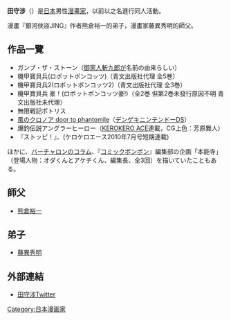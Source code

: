 {{unreferenced|time=2009-08-08T23:12:47+00:00}}
{{Japanese|japanese=タモリ はタル|romaji=Tamori Hataru}}
'''田守涉'''（{{lang|ja|タモリはタル}}）是[[日本|日本]]男性[[漫畫家|漫畫家]]，以前以{{lang|ja|タモリわたる}}之名進行同人活動。

漫畫『銀河俠盜JING』作者熊倉裕一的弟子，漫畫家藤異秀明的師父。


== 作品一覽 ==
*ガンプ・ザ・ストーン（[[御家人斬九郎|御家人斬九郎]]が名前の由来らしい）
*機甲寶貝兵(ロボットポンコッツ)（青文出版社代理 全5巻）
*機甲寶貝兵2(ロボットポンコッツ2)（青文出版社代理 全3巻）
*機甲寶貝兵 豪！(ロボットポンコッツ豪!)（全2巻 但第2巻未發行原因不明 青文出版社未代理）
*無限戦記ポトリス
*[[風之少年|風のクロノア door to phantomile]]（[[NDS|デンゲキニンテンドーDS]]）
*爆釣伝説アングラーヒーロー（[[KEROKERO_ACE|KEROKERO ACE]]連載，CG上色：芳原舞人）
*『ストッピ！』、(ケロケロエース2010年7月号短期連載)

ほかに、[[バーチャロン|バーチャロン]]のコラム、『[[コミックボンボン|コミックボンボン]]』編集部の企画「本能寺」（登場人物：オダくんとアケチくん、編集長、全3回）を描いていたこともある。

== 師父 ==
*[[熊倉裕一|熊倉裕一]]

== 弟子 ==
*[[藤異秀明|藤異秀明]]


== 外部連結 ==
*[http://twitter.com/tamori_is_taru 田守涉Twitter] {{Wayback|url=http://twitter.com/tamori_is_taru |date=20160311060453 }}


{{DEFAULTSORT:Tamori Hataru}}

[[Category:日本漫画家|Category:日本漫画家]]